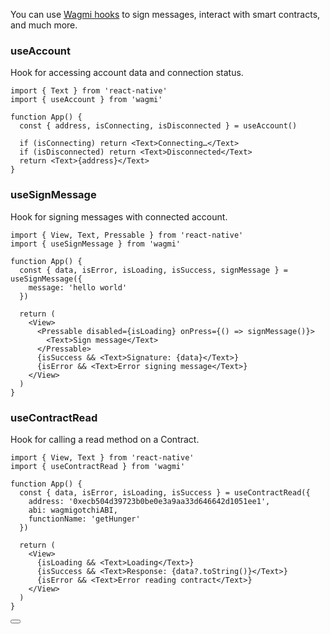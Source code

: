 
You can use [Wagmi hooks](https://1.x.wagmi.sh/react/hooks/useAccount) to sign messages, interact with smart contracts, and much more.

### useAccount

Hook for accessing account data and connection status.

```tsx
import { Text } from 'react-native'
import { useAccount } from 'wagmi'

function App() {
  const { address, isConnecting, isDisconnected } = useAccount()

  if (isConnecting) return <Text>Connecting…</Text>
  if (isDisconnected) return <Text>Disconnected</Text>
  return <Text>{address}</Text>
}
```

### useSignMessage

Hook for signing messages with connected account.

```tsx
import { View, Text, Pressable } from 'react-native'
import { useSignMessage } from 'wagmi'

function App() {
  const { data, isError, isLoading, isSuccess, signMessage } = useSignMessage({
    message: 'hello world'
  })

  return (
    <View>
      <Pressable disabled={isLoading} onPress={() => signMessage()}>
        <Text>Sign message</Text>
      </Pressable>
      {isSuccess && <Text>Signature: {data}</Text>}
      {isError && <Text>Error signing message</Text>}
    </View>
  )
}
```

### useContractRead

Hook for calling a read method on a Contract.

```tsx
import { View, Text } from 'react-native'
import { useContractRead } from 'wagmi'

function App() {
  const { data, isError, isLoading, isSuccess } = useContractRead({
    address: '0xecb504d39723b0be0e3a9aa33d646642d1051ee1',
    abi: wagmigotchiABI,
    functionName: 'getHunger'
  })

  return (
    <View>
      {isLoading && <Text>Loading</Text>}
      {isSuccess && <Text>Response: {data?.toString()}</Text>}
      {isError && <Text>Error reading contract</Text>}
    </View>
  )
}
```

<Button name="Learn More" url="https://1.x.wagmi.sh/react/hooks/useAccount" />
